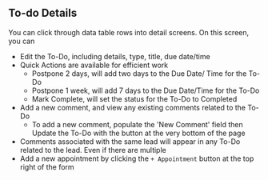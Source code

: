 ## To-do Details

You can click through data table rows into detail screens. On this screen, you can

- Edit the To-Do, including details, type, title, due date/time
- Quick Actions are available for efficient work
  - Postpone 2 days, will add two days to the Due Date/ Time for the To-Do
  - Postpone 1 week, will add 7 days to the Due Date/Time for the To-Do
  - Mark Complete, will set the status for the To-Do to Completed
- Add a new comment, and view any existing comments related to the To-Do
  - To add a new comment, populate the 'New Comment' field then Update the To-Do with the button at the very bottom of the page
- Comments associated with the same lead will appear in any To-Do related to the lead. Even if there are multiple
- Add a new appointment by clicking the `+ Appointment` button at the top right of the form
